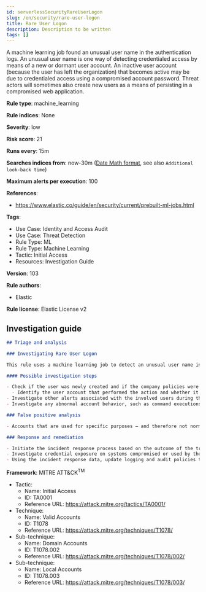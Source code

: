 ```yaml
---
id: serverlessSecurityRareUserLogon
slug: /en/security/rare-user-logon
title: Rare User Logon
description: Description to be written
tags: []
---
```


<div id="rare-user-logon"></div>

A machine learning job found an unusual user name in the authentication logs. An unusual user name is one way of detecting credentialed access by means of a new or dormant user account. An inactive user account (because the user has left the organization) that becomes active may be due to credentialed access using a compromised account password. Threat actors will sometimes also create new users as a means of persisting in a compromised web application.

**Rule type**: machine_learning

**Rule indices**: None

**Severity**: low

**Risk score**: 21

**Runs every**: 15m

**Searches indices from**: now-30m ([Date Math format](((ref))/common-options.html#date-math), see also <DocLink id="serverlessSecurityRulesUiCreate" section="set-the-rules-schedule">`Additional look-back time`</DocLink>)

**Maximum alerts per execution**: 100

**References**: 

* https://www.elastic.co/guide/en/security/current/prebuilt-ml-jobs.html

**Tags**: 

* Use Case: Identity and Access Audit
* Use Case: Threat Detection
* Rule Type: ML
* Rule Type: Machine Learning
* Tactic: Initial Access
* Resources: Investigation Guide

**Version**: 103

**Rule authors**: 

* Elastic

**Rule license**: Elastic License v2

## Investigation guide

```markdown
## Triage and analysis

### Investigating Rare User Logon

This rule uses a machine learning job to detect an unusual user name in authentication logs, which could detect new accounts created for persistence.

#### Possible investigation steps

- Check if the user was newly created and if the company policies were followed.
  - Identify the user account that performed the action and whether it should perform this kind of action.
- Investigate other alerts associated with the involved users during the past 48 hours.
- Investigate any abnormal account behavior, such as command executions, file creations or modifications, and network connections.

### False positive analysis

- Accounts that are used for specific purposes — and therefore not normally active — may trigger the alert.

### Response and remediation

- Initiate the incident response process based on the outcome of the triage.
- Investigate credential exposure on systems compromised or used by the attacker to ensure all compromised accounts are identified. Reset passwords for these accounts and other potentially compromised credentials, such as email, business systems, and web services.
- Using the incident response data, update logging and audit policies to improve the mean time to detect (MTTD) and the mean time to respond (MTTR).

```

**Framework**: MITRE ATT&CK<sup>TM</sup>

* Tactic:
    * Name: Initial Access
    * ID: TA0001
    * Reference URL: https://attack.mitre.org/tactics/TA0001/
* Technique:
    * Name: Valid Accounts
    * ID: T1078
    * Reference URL: https://attack.mitre.org/techniques/T1078/
* Sub-technique:
    * Name: Domain Accounts
    * ID: T1078.002
    * Reference URL: https://attack.mitre.org/techniques/T1078/002/
* Sub-technique:
    * Name: Local Accounts
    * ID: T1078.003
    * Reference URL: https://attack.mitre.org/techniques/T1078/003/

